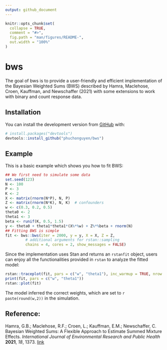 ```yaml
---
output: github_document
---
```


<!-- README.md is generated from README.Rmd. Please edit that file -->

```r
knitr::opts_chunk$set(
  collapse = TRUE,
  comment = "#>",
  fig.path = "man/figures/README-",
  out.width = "100%"
)
```

# bws

<!-- badges: start -->
<!-- badges: end -->

The goal of bws is to provide a user-friendly and efficient implementation of the Bayesian Weighted Sums (BWS) described by Hamra, Maclehose, Croen, Kauffman, and Newschaffer (2021) with some extensions to work with binary and count response data. 

## Installation

You can install the development version from [GitHub](https://github.com/) with:

``` r
# install.packages("devtools")
devtools::install_github("phuchonguyen/bws")
```
## Example

This is a basic example which shows you how to fit BWS:

```r
## We first need to simulate some data
set.seed(123)
N <- 100
P <- 3
K <- 2
X <- matrix(rnorm(N*P), N, P)
Z <- matrix(rnorm(N*K), N, K)  # confounders
w <- c(0.3, 0.2, 0.5)
theta0 <- 2
theta1 <- 3
beta <- runif(K, 0.5, 1.5)
y <- theta0 + theta1*theta1*(X%*%w) + Z%*%beta + rnorm(N)
## Fitting BWS is simple
fit <- bws::bws(iter = 2000, y = y, X = X, Z = Z,
         # additional arguments for rstan::sampling
         chains = 4, cores = 2, show_messages = FALSE)
```

Since the implementation uses Stan and returns an `rstanfit` object, users can enjoy all the functionalities provided in `rstan` to analyze the fitted model:

```r
rstan::traceplot(fit, pars = c("w", "theta1"), inc_warmup = TRUE, nrow = 2)
print(fit, pars = c("w", "theta1"))
rstan::plot(fit)
```

The model inferred the correct weights, which are set to `r paste(round(w,2))` in the simulation.

## Reference:

Hamra, G.B.; Maclehose,
R.F.; Croen, L.; Kauffman, E.M.;
Newschaffer, C. Bayesian Weighted Sums: A Flexible Approach to Estimate Summed Mixture Effects. *International Journal of Environmental Research and Public Health* **2021**,
*18*, 1373. [link](https://doi.org/10.3390/ijerph18041373)
